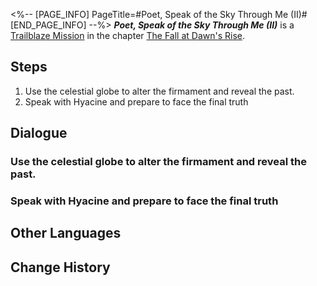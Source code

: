 <%-- [PAGE_INFO]
PageTitle=#Poet, Speak of the Sky Through Me (II)#
[END_PAGE_INFO] --%>
{{Stub|Dialogue.}}
{{Mission Infobox
|id            = 1040407
|title         = 
|image         = {{subst:void|<!--$UPLOAD:<<SpriteOutput/Chronicle/1040407_f.png>-<Mission Poet, Speak of the Sky Through Me (II) Stelle.png>-<Fate's Atlas Images>>-->}}{{subst:void|<!--$UPLOAD:<<SpriteOutput/Chronicle/1040407_m.png>-<Mission Poet, Speak of the Sky Through Me (II) Caelus.png>-<Fate's Atlas Images>>-->}}
<gallery>
Mission Poet, Speak of the Sky Through Me (II) Stelle.png|Stelle
Mission Poet, Speak of the Sky Through Me (II) Caelus.png|Caelus
</gallery>
|type          = Trailblaze
|event_name    = 
|chapter       = The Fall at Dawn's Rise
|requirements  = [[Trailblaze Mission]] ''[[Poet, Speak of the Sky Through Me (I)]]'' completed
|summary       = In the aftermath of a fierce battle, Aquila and the platform you stand on plunged from the air. Aglaea's relic unleashes her residual power, shielding you at the critical moment before fulfilling its purpose and sinking into the pool of gold. Though you secure the Coreflame, the Eye of Twilight grows unstable, forcing you to flee before its collapse. Yet Aquila, corrupted by the black tide, reemerges with Seliose's consciousness, launching a desperate last stand. You defeat them, ending the expedition under the gaze of Seliose, now has restored their humanity.
|characters    = Lunabis; Solabis; Trailblazer
|startLocation = [[Amphoreus]] - [["Fortress of Dome" Eye of Twilight]]
|world         = Amphoreus
|area          = "Fortress of Dome" Eye of Twilight
|prev          = Poet, Speak of the Sky Through Me (I)
|next          = Slate, Why Neglect That Light's Shade
|rewards       = Trailblaze EXP*600; Stellar Jade*80; Traveler's Guide*8; Lost Crystal*8; Celestial Ambrosia*240; Proi Proi (Disk)*1 { text = ''Proi Proi'' }; Credit*80,000
}}
'''''Poet, Speak of the Sky Through Me (II)''''' is a [[Trailblaze Mission]] in the chapter [[The Fall at Dawn's Rise]].

==Steps==
# Use the celestial globe to alter the firmament and reveal the past.
# Speak with Hyacine and prepare to face the final truth

<!--
==Gameplay Notes==

--><!--
==Trial Character==

-->
==Dialogue==
{{Stub Dialogue}}
===Use the celestial globe to alter the firmament and reveal the past.{{subst:void|<!--104040701-->}}===
{{Mission Description|type=trailblaze|location="Fortress of Dome" Eye of Twilight|Seliose's past seems to diverge greatly from what was told in bygone stories. Now, accompanied by her two mythical companion beasts from ages past, we stand poised to unveil the ancient and hidden truths.}}
{{Dialogue Start}}
:{{tx}}
{{Dialogue End}}

===Speak with Hyacine and prepare to face the final truth{{subst:void|<!--104040711-->}}===
{{Dialogue Start}}
:{{tx}}
{{Dialogue End}}

==Other Languages==
{{Other Languages
|en   = Poet, Speak of the Sky Through Me (II)
|zhs  = 诗者啊，从我处诉说天空·下
|zht  = 詩者啊，從我處訴說天空•下
|ja   = 詩人よ、天空を語れ・下
|ko   = 시인이여, 내게서 하늘을 이야기해다오•하
|es   = Poeta, canta sobre el cielo desde aquí&nbsp;II
|fr   = Poète, parle-moi du ciel (II)
|ru   = О поэт, расскажи мне о небе II
|th   = กวีเอ๋ย จงขับขานเรื่องราวท้องนภาจากข้า: ภาคจบ
|vi   = Hỡi thi sĩ, kể cho ta nghe chuyện về bầu trời (2)
|de   = O Dichter, erzähl mir vom Himmel (Teil 2)
|id   = Penyair, Ceritakan tentang Langit Melaluiku 2
|pt   = Poeta, Fale do Céu Através de Mim (II)
}}

==Change History==
{{Change History|3.3}}
